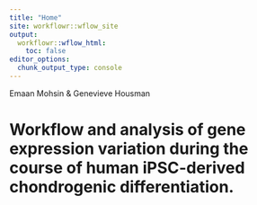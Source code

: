 ```yaml
---
title: "Home"
site: workflowr::wflow_site
output:
  workflowr::wflow_html:
    toc: false
editor_options:
  chunk_output_type: console
---
```


Emaan Mohsin & Genevieve Housman

# Workflow and analysis of gene expression variation during the course of human iPSC-derived chondrogenic differentiation.
